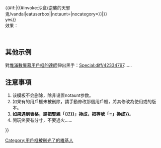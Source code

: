 {{#if:{{{1|}}}|{{#invoke:沙盒/逆襲的天邪鬼/vandal|eatuserbox|{{{1|}}}|notaunt={{{notaunt|}}}|nocategory={{{nocategory|}}}}}|{{Userbox 
|border-c=red 
|border-s=2
|info-c=white 
|info-s=10 
|info-fc=red
|info-background=white
|id-c=#FFFFFF
|id-s=14
|id=[[File:Station Clock.svg|45px]]
|id-fc=black
|info=這個用户的用户框全都被人删光啦！
}}[[Category:用戶框被刪光了的維基人]]}}<noinclude><br style="clear:both;">{{Documentation|content=
{{humor}}
{{lua|Module:沙盒/逆襲的天邪鬼/vandal}}
這個模板既是一個用戶框，又可以用來「刪除」他人建立的用戶框。

==用法==
代码：

{{tlx|User 全部删光}}<br style="clear:both;">

效果：

{{User 全部删光}}<br style="clear:both;">

代码：

{{tlx|User 全部删光|{{tlc|Template:User i love wiki}}}}<br style="clear:both;">

效果：

{{User 全部删光|{{userbox}}}}<br style="clear:both;">

代码：

{{tlx|User 全部删光|{{tlc|User i love wiki}}{{tlc|User 坐等删除}}}}<br style="clear:both;">

效果：

{{User 全部删光|{{User i love wiki}}{{User 坐等删除}}}}<br style="clear:both;">

代码：

{{tlx|User 全部删光|{{tlc|User i love wiki}}{{tlc|User 坐等删除}}{{!}}notaunt{{=}}yes}}<br style="clear:both;">

效果：

{{User 全部删光|{{User i love wiki}}{{User 坐等删除}}|notaunt=yes}}<br style="clear:both;">

==其他示例==
對[[Special:Permalink/42334797|堆滿數屏幕用戶框的達師]]伸出黑手：[[Special:diff/42334797]]……

==注意事項==
#该模板不会删除{{tl|User 坐等删除}}，除非设置notaunt参数。
#如果有的用戶框未被刪除，請手動修改那個用戶框，將其修改為使用{{tl|Userbox}}或{{tl|Userbox-m}}的版本。
#'''如果遇到表格，請把豎線「{{!}}」換成{{tl|!}}，把等號「=」換成{{tl|{{=}}}}'''。
#開玩笑要有分寸，不要過火……
}}</noinclude>
